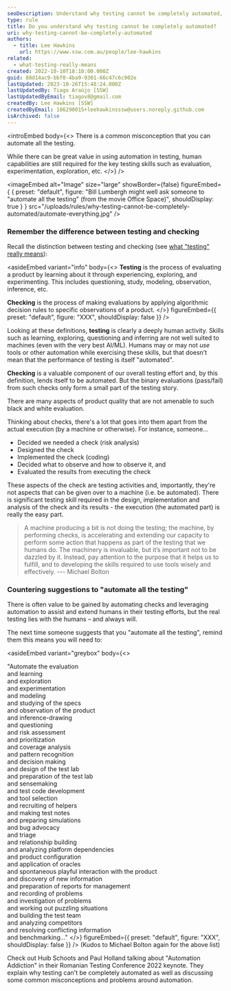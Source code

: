 ```yaml
---
seoDescription: Understand why testing cannot be completely automated, despite its potential value in using automation, human capabilities are still required for key testing skills.
type: rule
title: Do you understand why testing cannot be completely automated?
uri: why-testing-cannot-be-completely-automated
authors:
  - title: Lee Hawkins
    url: https://www.ssw.com.au/people/lee-hawkins
related:
  - what-testing-really-means
created: 2022-10-10T18:10:00.000Z
guid: 88d14ac9-bbf0-4ba9-9301-66c47c6c902e
lastUpdated: 2023-10-26T15:48:24.000Z
lastUpdatedBy: Tiago Araújo [SSW]
lastUpdatedByEmail: tiagov8@gmail.com
createdBy: Lee Hawkins [SSW]
createdByEmail: 106290015+leehawkinsssw@users.noreply.github.com
isArchived: false
---
```


<introEmbed
  body={<>
There is a common misconception that you can automate all the testing.

While there can be great value in using automation in testing, human capabilities are still required for the key testing skills such as evaluation, experimentation, exploration, etc.
  </>}
/>

<imageEmbed
  alt="Image"
  size="large"
  showBorder={false}
  figureEmbed={ {
    preset: "default",
    figure: "Bill Lumbergh might well ask someone to \"automate all the testing\" (from the movie Office Space)",
    shouldDisplay: true
  } }
  src="/uploads/rules/why-testing-cannot-be-completely-automated/automate-everything.jpg"
/>

### Remember the difference between testing and checking

Recall the distinction between testing and checking (see [what "testing" really means](/what-testing-really-means)):

<asideEmbed
  variant="info"
  body={<>
    **Testing** is the process of evaluating a product by learning about it through experiencing, exploring, and experimenting. This includes questioning, study, modeling, observation, inference, etc.

**Checking** is the process of making evaluations by applying algorithmic decision rules to specific observations of a product.
  </>}
  figureEmbed={{
    preset: "default",
    figure: "XXX",
    shouldDisplay: false
  }}
/>

Looking at these definitions, **testing** is clearly a deeply human activity. Skills such as learning, exploring, questioning and inferring are not well suited to machines (even with the very best AI/ML). Humans may or may not _use_ tools or other automation while exercising these skills, but that doesn’t mean that the performance of testing is itself "automated".

**Checking** is a valuable component of our overall testing effort and, by this definition, lends itself to be automated. But the binary evaluations (pass/fail) from such checks only form a small part of the testing story.

There are many aspects of product quality that are not amenable to such black and white evaluation.

Thinking about checks, there's a lot that goes into them apart from the actual execution (by a machine or otherwise). For instance, someone...

- Decided we needed a check (risk analysis)
- Designed the check
- Implemented the check (coding)
- Decided what to observe and how to observe it, and
- Evaluated the results from executing the check

These aspects of the check are testing activities and, importantly, they're not aspects that can be given over to a machine (i.e. be automated). There is significant testing skill required in the design, implementation and analysis of the check and its results - the execution (the automated part) is really the easy part.

> A machine producing a bit is not doing the testing; the machine, by performing checks, is accelerating and extending our capacity to perform some action that happens as part of the testing that we humans do. The machinery is invaluable, but it’s important not to be dazzled by it. Instead, pay attention to the purpose that it helps us to fulfill, and to developing the skills required to use tools wisely and effectively.
> --- Michael Bolton

### Countering suggestions to "automate all the testing"

There is often value to be gained by automating checks and leveraging automation to assist and extend humans in their testing efforts, but the real testing lies with the humans – and always will.

The next time someone suggests that you "automate all the testing", remind them this means you will need to:

<asideEmbed
  variant="greybox"
  body={<>
    
"Automate the evaluation\
and learning\
and exploration\
and experimentation\
and modeling\
and studying of the specs\
and observation of the product\
and inference-drawing\
and questioning\
and risk assessment\
and prioritization\
and coverage analysis\
and pattern recognition\
and decision making\
and design of the test lab\
and preparation of the test lab\
and sensemaking\
and test code development\
and tool selection\
and recruiting of helpers\
and making test notes\
and preparing simulations\
and bug advocacy\
and triage\
and relationship building\
and analyzing platform dependencies\
and product configuration\
and application of oracles\
and spontaneous playful interaction with the product\
and discovery of new information\
and preparation of reports for management\
and recording of problems\
and investigation of problems\
and working out puzzling situations\
and building the test team\
and analyzing competitors\
and resolving conflicting information\
and benchmarking..."
  </>}
  figureEmbed={{
    preset: "default",
    figure: "XXX",
    shouldDisplay: false
  }}
/>
(Kudos to Michael Bolton again for the above list)

Check out Huib Schoots and Paul Holland talking about "Automation Addiction" in their Romanian Testing Conference 2022 keynote. They explain why testing can't be completely automated as well as discussing some common misconceptions and problems around automation.

<youtubeEmbed url="https://www.youtube.com/watch?v=c1KKOyQUSWI&t=17s" description="Video: Huib Schoots & Paul Holland - Automation Addiction (52 min)" />
